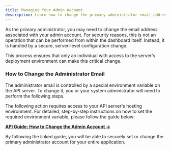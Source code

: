 ```yaml
---
title: Managing Your Admin Account
description: Learn how to change the primary administrator email address for the application.
---
```



As the primary administrator, you may need to change the email address associated with your admin account. For security reasons, this is not an operation that can be performed from within the dashboard itself. Instead, it is handled by a secure, server-level configuration change.

This process ensures that only an individual with access to the server's deployment environment can make this critical change.

### How to Change the Administrator Email

The administrator email is controlled by a special environment variable on the API server. To change it, you or your system administrator will need to perform the following steps.

<Aside type="tip" title="Technical Steps Required">
The following action requires access to your API server's hosting environment. For detailed, step-by-step instructions on how to set the required environment variable, please follow the guide below:

**[API Guide: How to Change the Admin Account &rarr;](/docs/api-server/guides/managing-admin-account/)**
</Aside>

By following the linked guide, you will be able to securely set or change the primary administrator account for your entire application.
